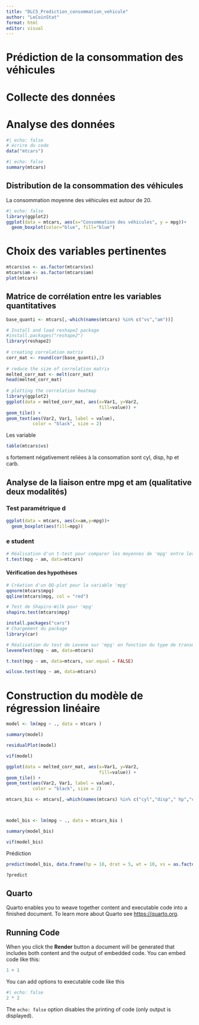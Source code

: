 ```yaml
---
title: "DLC5_Prediction_consommation_vehicule"
author: "LeCoinStat"
format: html
editor: visual
---
```


# Prédiction de la consommation des véhicules

# Collecte des données

# Analyse des données

```r
#| echo: false
# écrire du code
data("mtcars")

```

```r
#| echo: false
summary(mtcars)

```

## Distribution de la consommation des véhicules

La consommation moyenne des véhicules est autour de 20.

```r
#| echo: false
library(ggplot2)
ggplot(data = mtcars, aes(x="Consommation des véhicules", y = mpg))+
  geom_boxplot(color="blue", fill="blue")
```

# Choix des variables pertinentes

```r
mtcars$vs <- as.factor(mtcars$vs)
mtcars$am <- as.factor(mtcars$am)
plot(mtcars)
```

## Matrice de corrélation entre les variables quantitatives

```r
base_quanti <- mtcars[,-which(names(mtcars) %in% c("vs","am"))]

```

```r

# Install and load reshape2 package
#install.packages("reshape2")
library(reshape2)
 
# creating correlation matrix
corr_mat <- round(cor(base_quanti),2)
 
# reduce the size of correlation matrix
melted_corr_mat <- melt(corr_mat)
head(melted_corr_mat)
 
# plotting the correlation heatmap
library(ggplot2)
ggplot(data = melted_corr_mat, aes(x=Var1, y=Var2, 
                                   fill=value)) + 
geom_tile() +
geom_text(aes(Var2, Var1, label = value), 
          color = "black", size = 2)
```

Les variable

```r
table(mtcars$vs)
```

s fortement négativement reliées à la consomation sont cyl, disp, hp et carb.

## Analyse de la liaison entre mpg et am (qualitative deux modalités)

### Test paramétrique d

```r
ggplot(data = mtcars, aes(x=am,y=mpg))+
  geom_boxplot(aes(fill=mpg))
```

### e student

```r
# Réalisation d'un t-test pour comparer les moyennes de 'mpg' entre les voitures à transmission manuelle et automatique
t.test(mpg ~ am, data=mtcars)

```

#### Vérification des hypothèses

```r
# Création d'un QQ-plot pour la variable 'mpg'
qqnorm(mtcars$mpg)
qqline(mtcars$mpg, col = "red")
```

```r
# Test de Shapiro-Wilk pour 'mpg'
shapiro.test(mtcars$mpg)
```

```r
install.packages("cars")
# Chargement du package
library(car)

# Réalisation du test de Levene sur 'mpg' en fonction du type de transmission 'am'
leveneTest(mpg ~ am, data=mtcars)
```

```r

t.test(mpg ~ am, data=mtcars, var.equal = FALSE)
```

```r
wilcox.test(mpg ~ am, data=mtcars)

```

#  Construction du modèle de régression linéaire

```r
model <- lm(mpg ~ ., data = mtcars )
```

```r
summary(model)
```

```r
residualPlot(model)
```

```r
vif(model)
```

```r
ggplot(data = melted_corr_mat, aes(x=Var1, y=Var2, 
                                   fill=value)) + 
geom_tile() +
geom_text(aes(Var2, Var1, label = value), 
          color = "black", size = 2)
```

```r
mtcars_bis <- mtcars[,-which(names(mtcars) %in% c("cyl","disp"," hp","carb","qsec"))]



model_bis <- lm(mpg ~ ., data = mtcars_bis )
```

```r
summary(model_bis)
```

```r
vif(model_bis)
```

Prédiction

```r
predict(model_bis, data.frame(hp = 10, drat = 5, wt = 10, vs = as.factor(0), am = as.factor(0), gear = 7))

```

```r
?predict
```

## Quarto

Quarto enables you to weave together content and executable code into a finished document. To learn more about Quarto see <https://quarto.org>.

## Running Code

When you click the **Render** button a document will be generated that includes both content and the output of embedded code. You can embed code like this:

```r
1 + 1
```

You can add options to executable code like this

```r
#| echo: false
2 * 2
```

The `echo: false` option disables the printing of code (only output is displayed).
